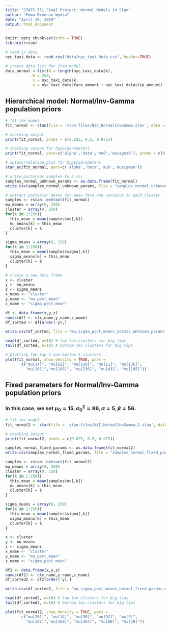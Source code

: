 ---
title: "STATS 551 Final Project: Normal Models in Stan"
author: "Emma Brennan-Wydra"
date: "April 19, 2019"
output: html_document
---

```{r setup, include=FALSE}
knitr::opts_chunk$set(echo = TRUE)
library(rstan)
```

```{r}
# read in data
nyc_taxi_data <- read.csv("data/nyc_taxi_data.csv", header=TRUE)

# create data list for Stan model
data_normal <-list(N = length(nyc_taxi_data$k),
            K = 250,
            x = nyc_taxi_data$k,
            y = nyc_taxi_data$fare_amount + nyc_taxi_data$tip_amount)
```

## Hierarchical model: Normal/Inv-Gamma population priors

```{r}
# fit the model
fit_normal <- stan(file = 'stan-files/NYC_NormalInvGamma.stan', data = data_normal)
```

```{r}
# checking output
print(fit_normal, probs = c(0.025, 0.5, 0.975)) 
```

```{r}
# checking output for hyperparameters
print(fit_normal, pars=c('alpha','beta','mu0','musigma0'), probs = c(0.025, 0.5, 0.975)) 
```

```{r}
# autocorrelation plot for hyperparameters
stan_ac(fit_normal, pars=c('alpha','beta','mu0','musigma0'))
```

```{r}
# write posterior samples to a csv
samples_normal_unknown_params <- as.data.frame(fit_normal)
write.csv(samples_normal_unknown_params, file = "samples_normal_unknown_params.csv")
```

```{r}
# extract posterior means for mean fare and variance in each cluster
samples <- rstan::extract(fit_normal)
mu_means = array(0, 250)
cluster = array(0, 250)
for(k in 1:250){
  this_mean = mean(samples$mu[,k])
  mu_means[k] = this_mean
  cluster[k] = k
}

sigma_means = array(0, 250)
for(k in 1:250){
  this_mean = mean(samples$sigma[,k])
  sigma_means[k] = this_mean
  cluster[k] = k
}

# create a new data frame 
x <- cluster
y <- mu_means
z <- sigma_means
x_name <- "cluster"
y_name <- "mu_post_mean"
z_name <- "sigma_post_mean"

df <- data.frame(x,y,z)
names(df) <- c(x_name,y_name,z_name)
df_sorted <- df[order(-y),]
```

```{r}
write.csv(df_sorted, file = "mu_sigma_post_means_normal_unknown_params.csv")
```

```{r}
head(df_sorted, n=10) # top ten clusters for big tips
tail(df_sorted, n=10) # bottom ten clusters for big tips
```

```{r}
# plotting the top 5 and bottom 5 clusters
plot(fit_normal, show_density = TRUE, pars = 
       c("mu[14]", "mu[62]", "mu[110]", "mu[11]", "mu[136]",
         "mu[101]","mu[188]", "mu[236]", "mu[43]", "mu[185]"))
```


## Fixed parameters for Normal/Inv-Gamma population priors

### In this case, we set $\mu_0=15, \sigma_0^2=86, \alpha=5, \beta=56$.

```{r}
# fit the model
fit_normal2 <- stan(file = 'stan-files/NYC_NormalInvGamma_2.stan', data = data_normal)
```

```{r}
# checking output
print(fit_normal2, probs = c(0.025, 0.5, 0.975)) 
```

```{r}
samples_normal_fixed_params <- as.data.frame(fit_normal2)
write.csv(samples_normal_fixed_params, file = "samples_normal_fixed_params.csv")
```

```{r}
samples <- rstan::extract(fit_normal2)
mu_means = array(0, 250)
cluster = array(0, 250)
for(k in 1:250){
  this_mean = mean(samples$mu[,k])
  mu_means[k] = this_mean
  cluster[k] = k
}

sigma_means = array(0, 250)
for(k in 1:250){
  this_mean = mean(samples$sigma[,k])
  sigma_means[k] = this_mean
  cluster[k] = k
}

x <- cluster
y <- mu_means
z <- sigma_means
x_name <- "cluster"
y_name <- "mu_post_mean"
z_name <- "sigma_post_mean"

df2 <- data.frame(x,y,z)
names(df2) <- c(x_name,y_name,z_name)
df_sorted2 <- df2[order(-y),]
```

```{r}
write.csv(df_sorted2, file = "mu_sigma_post_means_normal_fixed_params.csv")
```

```{r}
head(df_sorted2, n=10) # top ten clusters for big tips
tail(df_sorted2, n=10) # bottom ten clusters for big tips
```
```{r}
plot(fit_normal2, show_density = TRUE, pars = 
       c("mu[201]", "mu[14]", "mu[30]", "mu[92]", "mu[9]",
         "mu[142]","mu[160]", "mu[207]", "mu[80]", "mu[39]"))
```